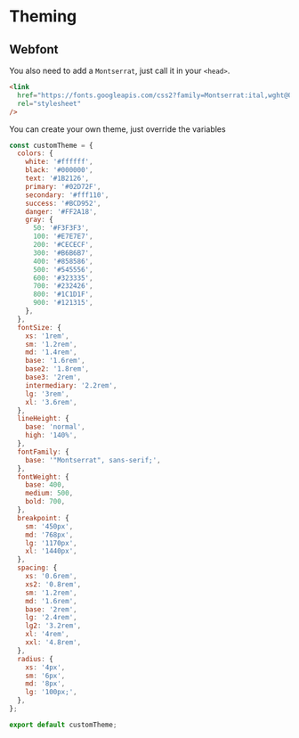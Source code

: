 
<Meta title="🚀 Get Started/Usage/Theming" />

# Theming

## Webfont

You also need to add a `Montserrat`, just call it in your `<head>`.

```html
<link
  href="https://fonts.googleapis.com/css2?family=Montserrat:ital,wght@0,100..900;1,100..900&display=swap"
  rel="stylesheet"
/>
```

You can create your own theme, just override the variables

```javascript
const customTheme = {
  colors: {
    white: '#ffffff',
    black: '#000000',
    text: '#1B2126',
    primary: '#02D72F',
    secondary: '#fff110',
    success: '#BCD952',
    danger: '#FF2A18',
    gray: {
      50: '#F3F3F3',
      100: '#E7E7E7',
      200: '#CECECF',
      300: '#B6B6B7',
      400: '#858586',
      500: '#545556',
      600: '#323335',
      700: '#232426',
      800: '#1C1D1F',
      900: '#121315',
    },
  },
  fontSize: {
    xs: '1rem',
    sm: '1.2rem',
    md: '1.4rem',
    base: '1.6rem',
    base2: '1.8rem',
    base3: '2rem',
    intermediary: '2.2rem',
    lg: '3rem',
    xl: '3.6rem',
  },
  lineHeight: {
    base: 'normal',
    high: '140%',
  },
  fontFamily: {
    base: '"Montserrat", sans-serif;',
  },
  fontWeight: {
    base: 400,
    medium: 500,
    bold: 700,
  },
  breakpoint: {
    sm: '450px',
    md: '768px',
    lg: '1170px',
    xl: '1440px',
  },
  spacing: {
    xs: '0.6rem',
    xs2: '0.8rem',
    sm: '1.2rem',
    md: '1.6rem',
    base: '2rem',
    lg: '2.4rem',
    lg2: '3.2rem',
    xl: '4rem',
    xxl: '4.8rem',
  },
  radius: {
    xs: '4px',
    sm: '6px',
    md: '8px',
    lg: '100px;',
  },
};

export default customTheme;
```
